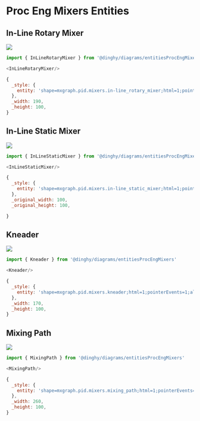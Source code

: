 
# Proc Eng Mixers Entities


## In-Line Rotary Mixer

<Tabs>
  <TabItem value="Preview">

![](./in-line-rotary-mixer.png#drawio)

  </TabItem>
  <TabItem value="Usage">
    
```js
import { InLineRotaryMixer } from '@dinghy/diagrams/entitiesProcEngMixers'

<InLineRotaryMixer/>
```

  </TabItem>
  <TabItem value="Definition">
    
```js
{
  _style: {
    entity: 'shape=mxgraph.pid.mixers.in-line_rotary_mixer;html=1;pointerEvents=1;align=center;verticalLabelPosition=bottom;verticalAlign=top;dashed=0;',
  },
  _width: 190,
  _height: 100,
}
```

  </TabItem>
</Tabs>


## In-Line Static Mixer

<Tabs>
  <TabItem value="Preview">

![](./in-line-static-mixer.png#drawio)

  </TabItem>
  <TabItem value="Usage">
    
```js
import { InLineStaticMixer } from '@dinghy/diagrams/entitiesProcEngMixers'

<InLineStaticMixer/>
```

  </TabItem>
  <TabItem value="Definition">
    
```js
{
  _style: {
    entity: 'shape=mxgraph.pid.mixers.in-line_static_mixer;html=1;pointerEvents=1;align=center;verticalLabelPosition=bottom;verticalAlign=top;dashed=0;',
  },
  _original_width: 100,
  _original_height: 100,

}
```

  </TabItem>
</Tabs>


## Kneader

<Tabs>
  <TabItem value="Preview">

![](./kneader.png#drawio)

  </TabItem>
  <TabItem value="Usage">
    
```js
import { Kneader } from '@dinghy/diagrams/entitiesProcEngMixers'

<Kneader/>
```

  </TabItem>
  <TabItem value="Definition">
    
```js
{
  _style: {
    entity: 'shape=mxgraph.pid.mixers.kneader;html=1;pointerEvents=1;align=center;verticalLabelPosition=bottom;verticalAlign=top;dashed=0;',
  },
  _width: 170,
  _height: 100,
}
```

  </TabItem>
</Tabs>


## Mixing Path

<Tabs>
  <TabItem value="Preview">

![](./mixing-path.png#drawio)

  </TabItem>
  <TabItem value="Usage">
    
```js
import { MixingPath } from '@dinghy/diagrams/entitiesProcEngMixers'

<MixingPath/>
```

  </TabItem>
  <TabItem value="Definition">
    
```js
{
  _style: {
    entity: 'shape=mxgraph.pid.mixers.mixing_path;html=1;pointerEvents=1;align=center;verticalLabelPosition=bottom;verticalAlign=top;dashed=0;',
  },
  _width: 260,
  _height: 100,
}
```

  </TabItem>
</Tabs>

